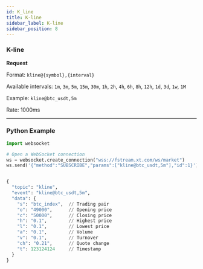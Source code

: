 ```yaml
---
id: K_line
title: K-line
sidebar_label: K-line
sidebar_position: 8
---
```


### K-line

**Request**

Format: `kline@{symbol},{interval}`

Available intervals: `1m`, `3m`, `5m`, `15m`, `30m`, `1h`, `2h`, `4h`, `6h`, `8h`, `12h`, `1d`, `3d`, `1w`, `1M`

Example: `kline@btc_usdt,5m`

Rate: 1000ms

---

### Python Example

```python
import websocket

# Open a WebSocket connection
ws = websocket.create_connection("wss://fstream.xt.com/ws/market")
ws.send('{"method":"SUBSCRIBE","params":["kline@btc_usdt,5m"],"id":1}')


{
  "topic": "kline",
  "event": "kline@btc_usdt,5m",
  "data": {
    "s": "btc_index",  // Trading pair
    "o": "49000",      // Opening price
    "c": "50000",      // Closing price
    "h": "0.1",        // Highest price
    "l": "0.1",        // Lowest price
    "a": "0.1",        // Volume
    "v": "0.1",        // Turnover
    "ch": "0.21",      // Quote change
    "t": 123124124     // Timestamp
  }
}
```
